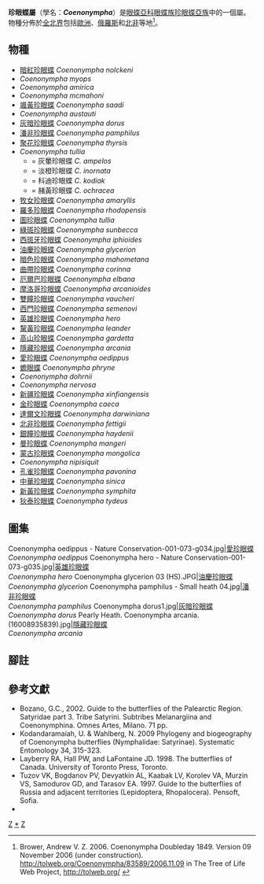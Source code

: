 {{NoteTA
|G1=Butterfly
}}
{{Automatic Taxobox
| taxon = Coenonympha
| authority = Hübner, [1819]
| image = Coenonympha arcania Kiev.JPG
| image_caption = [[隱藏珍眼蝶|隱藏珍眼蝶]]<br />''Coenonympha arcania''
| type_species = [[愛珍眼蝶|愛珍眼蝶]]<br />''Coenonympha oedippus''
| type_species_authority = (Fabricius, 1787)
| subdivision_ranks = 物種
| subdivision = 共42種，詳見正文。
| synonyms = 
* ''Sicca'' <small>[Dunning & Pickard], 1858</small>
* ''Chortobius'' <small>Doubleday, 1859</small>
* 蟾眼蝶屬 ''Phryne'' <small>Verity, 1953</small>
* ''Phryne'' <small>Herrich-Schäffer 1844</small>
* ''Triphysa'' <small>Zeller 1850</small>
* ''Lyela'' <small>Swinhoe 1908</small>
}}

'''珍眼蝶屬'''（學名：'''''Coenonympha'''''）是[[眼蝶亞科|眼蝶亞科]][[眼蝶族|眼蝶族]][[珍眼蝶亞族|珍眼蝶亞族]]中的一個屬。物種分佈於[[全北界|全北界]]包括[[歐洲|歐洲]]、[[俄羅斯|俄羅斯]]和[[北非|北非]]等地<ref>Brower, Andrew V. Z. 2006. Coenonympha Doubleday 1849. Version 09 November 2006 (under construction). http://tolweb.org/Coenonympha/83589/2006.11.09 in The Tree of Life Web Project, http://tolweb.org/ {{Wayback|url=http://tolweb.org/ |date=20110515100516 }}</ref>。

== 物種 ==
* [[暗紅珍眼蝶|暗紅珍眼蝶]] ''Coenonympha nolckeni''
* ''Coenonympha myops''
* ''Coenonympha amirica''
* ''Coenonympha mcmahoni''
* [[颯黃珍眼蝶|颯黃珍眼蝶]] ''Coenonympha saadi''
* ''Coenonympha austauti''
* [[灰暗珍眼蝶|灰暗珍眼蝶]] ''Coenonympha dorus''
* [[潘非珍眼蝶|潘非珍眼蝶]] ''Coenonympha pamphilus''
* [[聚花珍眼蝶|聚花珍眼蝶]] ''Coenonympha thyrsis''
* ''Coenonympha tullia''
** = 灰暈珍眼蝶 ''C. ampelos''
** = 淡橙珍眼蝶 ''C. inornata''
** = 科迪珍眼蝶 ''C. kodiak''
** = 赭黃珍眼蝶 ''C. ochracea''
* [[牧女珍眼蝶|牧女珍眼蝶]] ''Coenonympha amaryllis''
* [[羅多珍眼蝶|羅多珍眼蝶]] ''Coenonympha rhodopensis''
* [[圖珍眼蝶|圖珍眼蝶]] ''Coenonympha tullia''
* [[綠斑珍眼蝶|綠斑珍眼蝶]] ''Coenonympha sunbecca''
* [[西斑牙珍眼蝶|西斑牙珍眼蝶]] ''Coenonympha iphioides''
* [[油慶珍眼蝶|油慶珍眼蝶]] ''Coenonympha glycerion''
* [[暗色珍眼蝶|暗色珍眼蝶]] ''Coenonympha mahometana''
* [[曲帶珍眼蝶|曲帶珍眼蝶]] ''Coenonympha corinna''
* [[厄爾巴珍眼蝶|厄爾巴珍眼蝶]] ''Coenonympha elbana''
* [[摩洛哥珍眼蝶|摩洛哥珍眼蝶]] ''Coenonympha arcanioides''
* [[雙瞳珍眼蝶|雙瞳珍眼蝶]] ''Coenonympha vaucheri''
* [[西門珍眼蝶|西門珍眼蝶]] ''Coenonympha semenovi''
* [[英雄珍眼蝶|英雄珍眼蝶]] ''Coenonympha hero''
* [[黧黃珍眼蝶|黧黃珍眼蝶]] ''Coenonympha leander''
* [[高山珍眼蝶|高山珍眼蝶]] ''Coenonympha gardetta''
* [[隱藏珍眼蝶|隱藏珍眼蝶]] ''Coenonympha arcania''
* [[愛珍眼蝶|愛珍眼蝶]] ''Coenonympha oedippus''
* [[蟾眼蝶|蟾眼蝶]] ''Coenonympha phryne''
* ''Coenonympha dohrnii''
* ''Coenonympha nervosa''
* [[新疆珍眼蝶|新疆珍眼蝶]] ''Coenonympha xinfiangensis''
* [[金珍眼蝶|金珍眼蝶]] ''Coenonympha caeca''
* [[達爾文珍眼蝶|達爾文珍眼蝶]] ''Coenonympha darwiniana''
* [[北非珍眼蝶|北非珍眼蝶]] ''Coenonympha fettigii''
* [[銀瞳珍眼蝶|銀瞳珍眼蝶]] ''Coenonympha haydenii''
* [[曼珍眼蝶|曼珍眼蝶]] ''Coenonympha mangeri''
* [[蒙古珍眼蝶|蒙古珍眼蝶]] ''Coenonympha mongolica''
* ''Coenonympha nipisiquit''
* [[孔雀珍眼蝶|孔雀珍眼蝶]] ''Coenonympha pavonina''
* [[中華珍眼蝶|中華珍眼蝶]] ''Coenonympha sinica''
* [[新黃珍眼蝶|新黃珍眼蝶]] ''Coenonympha symphita''
* [[狄泰珍眼蝶|狄泰珍眼蝶]] ''Coenonympha tydeus''

== 圖集 ==
<gallery mode="packed" heights="180">
Coenonympha oedippus - Nature Conservation-001-073-g034.jpg|[[愛珍眼蝶|愛珍眼蝶]]<br />''Coenonympha oedippus''
Coenonympha hero - Nature Conservation-001-073-g035.jpg|[[英雄珍眼蝶|英雄珍眼蝶]]<br />''Coenonympha hero''
Coenonympha glycerion 03 (HS).JPG|[[油慶珍眼蝶|油慶珍眼蝶]]<br />''Coenonympha glycerion''
Coenonympha pamphilus - Small heath 04.jpg|[[潘非珍眼蝶|潘非珍眼蝶]]<br />''Coenonympha pamphilus''
Coenonympha dorus1.jpg|[[灰暗珍眼蝶|灰暗珍眼蝶]]<br />''Coenonympha dorus''
Pearly Heath. Coenonympha arcania. (16008935839).jpg|[[隱藏珍眼蝶|隱藏珍眼蝶]]<br />''Coenonympha arcania''
</gallery>

== 腳註 ==
<references/>

== 參考文獻 ==
{{Commons category| Coenonympha}}
* Bozano, G.C., 2002. Guide to the butterflies of the Palearctic Region. Satyridae part 3. Tribe Satyrini. Subtribes Melanargiina and Coenonymphina. Omnes Artes, Milano. 71 pp.
* Kodandaramaiah, U. & Wahlberg, N. 2009 Phylogeny and biogeography of Coenonympha butterflies (Nymphalidae: Satyrinae). Systematic Entomology 34, 315-323.
* Layberry RA, Hall PW, and LaFontaine JD. 1998. The butterflies of Canada. University of Toronto Press, Toronto.
* Tuzov VK, Bogdanov PV, Devyatkin AL, Kaabak LV, Korolev VA, Murzin VS, Samodurov GD, and Tarasov EA. 1997. Guide to the butterflies of Russia and adjacent territories (Lepidoptera, Rhopalocera). Pensoft, Sofia.
* {{Cite book | author = 寿建新、周尧、李宇飞 | title = 《世界蝴蝶分類名錄》 | location = 中國 | publisher = 陝西科學技術出版社 | date = 2006年4月1日 | ISBN = 9787536936768 | language= zh-hans }}
{{眼蝶亞科}}

{{taxonbar}}
[[Category:_1819年描述的分类群|Z]]
[[Category:珍眼蝶屬|*]]
[[Category:珍眼蝶亞族|Z]]